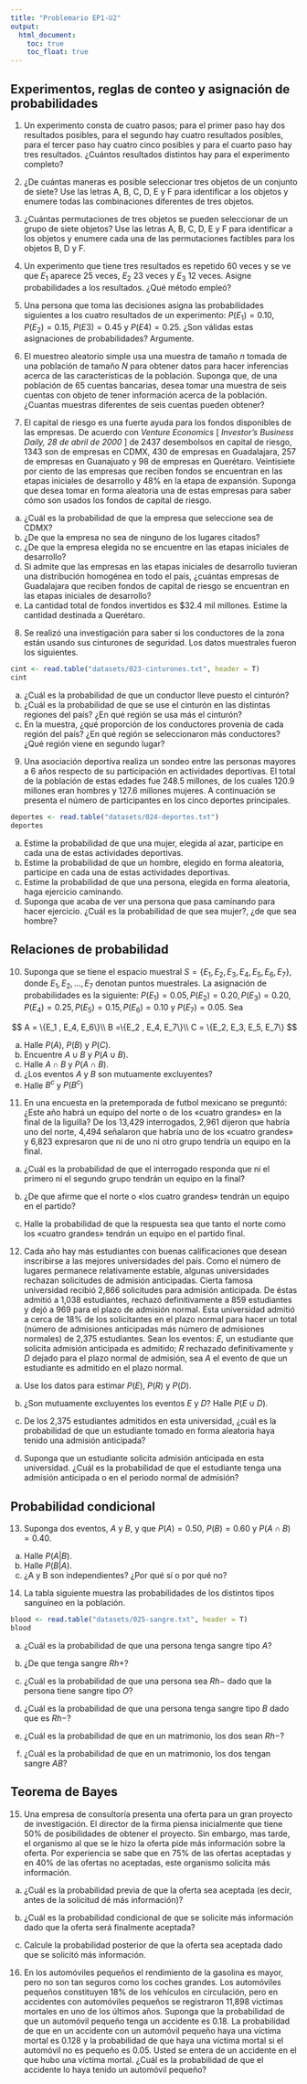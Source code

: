 ```yaml
---
title: "Problemario EP1-U2"
output:
  html_document:
    toc: true
    toc_float: true
---
```


## Experimentos, reglas de conteo y asignación de probabilidades

1. Un experimento consta de cuatro pasos; para el primer paso hay dos resultados posibles, para el segundo hay cuatro resultados posibles, para el tercer paso hay cuatro cinco posibles y para el cuarto paso hay tres resultados. ¿Cuántos resultados distintos hay para el experimento completo?

2. ¿De cuántas maneras es posible seleccionar tres objetos de un conjunto de siete? Use las letras A, B, C, D, E y F para identificar a los objetos y enumere todas las combinaciones diferentes de tres objetos.

3. ¿Cuántas permutaciones de tres objetos se pueden seleccionar de un grupo de siete objetos? Use las letras A, B, C, D, E y F para identificar a los objetos y enumere cada una de las permutaciones factibles para los objetos B, D y F.

4. Un experimento que tiene tres resultados es repetido 60 veces y se ve que $E_1$  aparece 25 veces, $E_2$ 23 veces y $E_3$ 12 veces. Asigne probabilidades a los resultados. ¿Qué método empleó?

5. Una persona que toma las decisiones asigna las probabilidades siguientes a los cuatro resultados
de un experimento: $P(E_1)= 0.10$, $P(E_2)= 0.15$, $P(E3) = 0.45$ y $P(E4)= 0.25$. ¿Son válidas estas asignaciones de probabilidades? Argumente.

6. El muestreo aleatorio simple usa una muestra de tamaño $n$ tomada de una población de tamaño $N$ para obtener datos para hacer inferencias acerca de las características de la población. Suponga que, de una población de 65 cuentas bancarias, desea tomar una muestra de seis cuentas con objeto de tener información acerca de la población. ¿Cuantas muestras diferentes de seis cuentas pueden obtener?

7. El capital de riesgo es una fuerte ayuda para los fondos disponibles de las empresas. De acuerdo con _Venture Economics_ [ _Investor’s Business Daily, 28 de abril de 2000_ ] de 2437 desembolsos en capital de riesgo, 1343 son de empresas en CDMX, 430 de empresas en Guadalajara, 257 de empresas en Guanajuato y 98 de empresas en Querétaro. Veintisiete por ciento de las empresas que reciben fondos se encuentran en las etapas iniciales de desarrollo y 48% en la etapa de expansión. Suponga que desea tomar en forma aleatoria una de estas empresas para saber cómo son usados los fondos de capital de riesgo.

a. ¿Cuál es la probabilidad de que la empresa que seleccione sea de CDMX?
b. ¿De que la empresa no sea de ninguno de los lugares citados?
c. ¿De que la empresa elegida no se encuentre en las etapas iniciales de desarrollo?
d. Si admite que las empresas en las etapas iniciales de desarrollo tuvieran una distribución homogénea en todo el país, ¿cuántas empresas de Guadalajara que reciben fondos de capital de riesgo se encuentran en las etapas iniciales de desarrollo?
e. La cantidad total de fondos invertidos es $32.4 mil millones. Estime la cantidad destinada a Querétaro.

8. Se realizó una investigación para saber si los conductores de la zona están usando sus cinturones de seguridad. Los datos muestrales fueron los siguientes.

```r
cint <- read.table("datasets/023-cinturones.txt", header = T)
cint
```

a. ¿Cuál es la probabilidad de que un conductor lleve puesto el cinturón?
b. ¿Cuál es la probabilidad de que se use el cinturón en las distintas regiones del país? ¿En qué región se usa más el cinturón?
d. En la muestra, ¿qué proporción de los conductores provenía de cada región del país? ¿En qué región se seleccionaron más conductores? ¿Qué región viene en segundo lugar?

9. Una asociación deportiva realiza un sondeo entre las personas mayores a 6 años respecto de su participación en actividades deportivas. El total de la población de estas edades fue 248.5 millones, de los cuales 120.9 millones eran hombres y
127.6 millones mujeres. A continuación se presenta el número de participantes en los cinco deportes principales.

```r
deportes <- read.table("datasets/024-deportes.txt")
deportes
```

a. Estime la probabilidad de que una mujer, elegida al azar, participe en cada una de estas actividades deportivas.
b. Estime la probabilidad de que un hombre, elegido en forma aleatoria, participe en cada una de estas actividades deportivas.
c. Estime la probabilidad de que una persona, elegida en forma aleatoria, haga ejercicio caminando.
d. Suponga que acaba de ver una persona que pasa caminando para hacer ejercicio. ¿Cuál es la probabilidad de que sea mujer?, ¿de que sea hombre?

## Relaciones de probabilidad

10. Suponga que se tiene el espacio muestral $S= \{E_1, E_2, E_3, E_4, E_5, E_6, E_7\}$, donde $E_1, E_2, ..., E_7$ denotan puntos muestrales. La asignación de probabilidades es la siguiente: $P(E_1) =0.05, P(E_2)=0.20, P(E_3) = 0.20, P(E_4) = 0.25, P(E_5)= 0.15, P(E_6) = 0.10$ y $P(E_7) = 0.05$. Sea

$$
A = \{E_1 , E_4, E_6\}\\
B =\{E_2 , E_4, E_7\}\\
C = \{E_2, E_3, E_5, E_7\}
$$

a. Halle $P(A)$, $P(B)$ y $P(C)$.
b. Encuentre $A \cup B$ y $P(A \cup B)$.
c. Halle $A \cap B$ y $P(A \cap B)$.
d. ¿Los eventos $A$ y $B$ son mutuamente excluyentes?
e. Halle $B^c$ y $P(B^c)$

11. En una encuesta en la pretemporada de futbol mexicano se preguntó: ¿Este año habrá un equipo del norte o de los «cuatro grandes» en la final de la liguilla? De los 13,429 interrogados, 2,961 dijeron que habría uno del norte, 4,494 señalaron que habría uno de los «cuatro grandes» y 6,823 expresaron que ni de uno ni otro grupo tendría un equipo en la final.

a. ¿Cuál es la probabilidad de que el interrogado responda que ni el primero ni el segundo grupo tendrán un equipo en la final?

b. ¿De que afirme que el norte o «los cuatro grandes» tendrán un equipo en el partido?
c. Halle la probabilidad de que la respuesta sea que tanto el norte como los «cuatro grandes» tendrán un equipo en el partido final.

12. Cada año hay más estudiantes con buenas calificaciones que desean inscribirse a las mejores universidades del país. Como el número de lugares permanece relativamente estable, algunas universidades rechazan solicitudes de admisión anticipadas. Cierta famosa universidad recibió 2,866 solicitudes para admisión anticipada. De éstas admitió a 1,038 estudiantes, rechazó definitivamente a 859 estudiantes y dejó a 969 para el plazo de admisión normal. Esta universidad admitió a cerca de 18% de los solicitantes en el plazo normal para hacer un total (número de admisiones anticipadas más número de admisiones normales) de 2,375 estudiantes. Sean los eventos: $E$, un estudiante que solicita admisión anticipada es admitido; $R$ rechazado definitivamente y $D$ dejado para el plazo normal de admisión, sea $A$ el evento de que un estudiante es admitido en el plazo normal.

a. Use los datos para estimar $P(E)$, $P(R)$ y $P(D)$.

b. ¿Son mutuamente excluyentes los eventos $E$ y $D$? Halle $P(E \cup D)$.

c. De los 2,375 estudiantes admitidos en esta universidad, ¿cuál es la probabilidad de que un estudiante tomado en forma aleatoria haya tenido una admisión anticipada?

d. Suponga que un estudiante solicita admisión anticipada en esta universidad. ¿Cuál es la probabilidad de que el estudiante tenga una admisión anticipada o en el periodo normal de admisión?

## Probabilidad condicional

13. Suponga dos eventos, $A$ y $B$, y que $P(A)= 0.50$, $P(B) = 0.60$ y $P(A \cap B) = 0.40$.
a. Halle $P(A | B)$.
b. Halle $P(B | A)$.
c. ¿A y B son independientes? ¿Por qué sí o por qué no?

14. La tabla siguiente muestra las probabilidades de los distintos tipos sanguíneo en la población.

```r
blood <- read.table("datasets/025-sangre.txt", header = T)
blood
```

a. ¿Cuál es la probabilidad de que una persona tenga sangre tipo $A$?

b. ¿De que tenga sangre $Rh+$?

c. ¿Cuál es la probabilidad de que una persona sea $Rh-$ dado que la persona tiene sangre tipo $O$?

d. ¿Cuál es la probabilidad de que una persona tenga sangre tipo $B$ dado que es $Rh-$?

e. ¿Cuál es la probabilidad de que en un matrimonio, los dos sean $Rh-$?

f. ¿Cuál es la probabilidad de que en un matrimonio, los dos tengan sangre $AB$?

## Teorema de Bayes

15. Una empresa de consultoría presenta una oferta para un gran proyecto de investigación. El director de la firma piensa inicialmente que tiene 50% de posibilidades de obtener el proyecto. Sin embargo, mas tarde, el organismo al que se le hizo la oferta pide más información sobre la oferta. Por experiencia se sabe que en 75% de las ofertas aceptadas y en 40% de las ofertas no aceptadas, este organismo solicita más información.

a. ¿Cuál es la probabilidad previa de que la oferta sea aceptada (es decir, antes de la solicitud dé más información)?

b. ¿Cuál es la probabilidad condicional de que se solicite más información dado que la oferta será finalmente aceptada?

c. Calcule la probabilidad posterior de que la oferta sea aceptada dado que se solicitó más información.

16. En los automóviles pequeños el rendimiento de la gasolina es mayor, pero no son tan seguros como los coches grandes. Los automóviles pequeños constituyen 18% de los vehículos en circulación, pero en accidentes con automóviles pequeños se registraron 11,898 victimas mortales en uno de los últimos años. Suponga que la probabilidad de que un automóvil pequeño tenga un accidente es 0.18. La probabilidad de que en un accidente con un automóvil pequeño haya una víctima mortal es 0.128 y la probabilidad de que haya una víctima mortal si el automóvil no es pequeño es 0.05. Usted se entera de un accidente en el que hubo una víctima mortal. ¿Cuál es la probabilidad de que el accidente lo haya tenido un automóvil pequeño?




